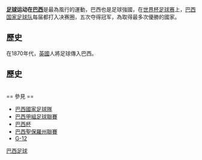 {{Portal box|巴西|体育运动|足球}}
'''[[足球|足球]]运动在[[巴西|巴西]]'''是最為風行的運動，巴西也是足球強國，在[[世界杯足球赛|世界杯足球赛]]上，[[巴西国家足球队|巴西国家足球队]]每届都打入决赛圈，五次夺得冠军，為取得最多次優勝的國家。

==歷史==
在1870年代，[[英國|英國]]人將足球傳入巴西。

== 歷史 ==
{{main|巴西足球運動歷史}}
<br />
== 參見 ==
* [[巴西國家足球隊|巴西國家足球隊]]
* [[巴西甲組足球聯賽|巴西甲組足球聯賽]]
* [[巴西杯|巴西杯]]
* [[巴西聖保羅州聯賽|巴西聖保羅州聯賽]]
* [[G12_(巴西)|G-12]]

{{Soccer-stub}}

[[Category:巴西足球|]]